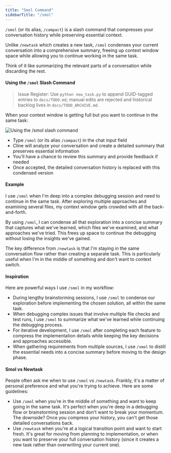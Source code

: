 ```yaml
---
title: "Smol Command"
sidebarTitle: "/smol"
---
```


`/smol` (or its alias, `/compact`) is a slash command that compresses your conversation history while preserving essential context.

Unlike `/newtask` which creates a new task, `/smol` condenses your current conversation into a comprehensive summary, freeing up context window space while allowing you to continue working in the same task.

Think of it like summarizing the relevant parts of a conversation while discarding the rest.

#### Using the `/smol` Slash Command
> Issue Register: Use `python new_task.py` to append GUID-tagged entries to `docs/TODO.md`; manual edits are rejected and historical backlog lives in `docs/TODO_ARCHIVE.md`.

When your context window is getting full but you want to continue in the same task:

<Frame>
	<img src="https://storage.googleapis.com/cline_public_images/docs/assets/smol.png" alt="Using the /smol slash command" />
</Frame>

-   Type `/smol` (or its alias `/compact`) in the chat input field
-   Cline will analyze your conversation and create a detailed summary that preserves essential information
-   You'll have a chance to review this summary and provide feedback if needed
-   Once accepted, the detailed conversation history is replaced with this condensed version

#### Example

I use `/smol` when I'm deep into a complex debugging session and need to continue in the same task. After exploring multiple approaches and examining several files, my context window gets crowded with all the back-and-forth.

By using `/smol`, I can condense all that exploration into a concise summary that captures what we've learned, which files we've examined, and what approaches we've tried. This frees up space to continue the debugging without losing the insights we've gained.

The key difference from `/newtask` is that I'm staying in the same conversation flow rather than creating a separate task. This is particularly useful when I'm in the middle of something and don't want to context switch.

#### Inspiration

Here are powerful ways I use `/smol` in my workflow:

-   During lengthy brainstorming sessions, I use `/smol` to condense our exploration before implementing the chosen solution, all within the same task.
-   When debugging complex issues that involve multiple file checks and test runs, I use `/smol` to summarize what we've learned while continuing the debugging process.
-   For iterative development, I use `/smol` after completing each feature to compress the implementation details while keeping the key decisions and approaches accessible.
-   When gathering requirements from multiple sources, I use `/smol` to distill the essential needs into a concise summary before moving to the design phase.

#### Smol vs Newtask

People often ask me when to use `/smol` vs `/newtask`. Frankly, it's a matter of personal preference and what you're trying to achieve. Here are some guidelines:

-   Use `/smol` when you're in the middle of something and want to keep going in the same task. It's perfect when you're deep in a debugging flow or brainstorming session and don't want to break your momentum. The downside? Once you compress your history, you can't get those detailed conversations back.
-   Use `/newtask` when you're at a logical transition point and want to start fresh. It's great for moving from planning to implementation, or when you want to preserve your full conversation history (since it creates a new task rather than overwriting your current one).
